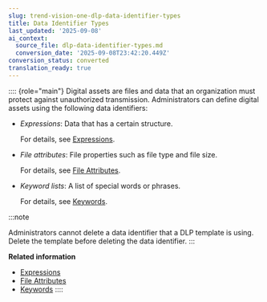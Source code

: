 ```yaml
---
slug: trend-vision-one-dlp-data-identifier-types
title: Data Identifier Types
last_updated: '2025-09-08'
ai_context:
  source_file: dlp-data-identifier-types.md
  conversion_date: '2025-09-08T23:42:20.449Z'
conversion_status: converted
translation_ready: true
---
```


:::: {role="main"}
Digital assets are files and data that an organization must protect against unauthorized transmission. Administrators can define digital assets using the following data identifiers:

- *Expressions*: Data that has a certain structure.

  For details, see [Expressions](expressions.mdx).

- *File attributes*: File properties such as file type and file size.

  For details, see [File Attributes](file-attributes.mdx).

- *Keyword lists*: A list of special words or phrases.

  For details, see [Keywords](keywords.mdx).

:::note

Administrators cannot delete a data identifier that a DLP template is using. Delete the template before deleting the data identifier.
:::

**Related information**

- [Expressions](expressions.mdx)
- [File Attributes](file-attributes.mdx)
- [Keywords](keywords.mdx)
::::
